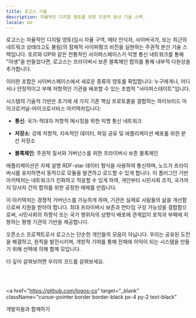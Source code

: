 ```yaml
---
title: 로고스 기술
description: 자율적인 디지털 영토를 위한 주권적 분산 기술 스택.
locale: ko
---
```


로고스는 자율적인 디지털 영토(임시 자율 구역, 메타 안식처, 사이버국가, 또는 최근의 네트워크 상태라고도 불림)의 잠재적 사이퍼펑크 비전을 실현하는 주권적 분산 기술 스택입니다. 토르와 I2P와 같은 전통적인 사이퍼스페이스가 익명 통신 네트워크를 통해 "야생"을 만들었다면, 로고스는 프라이버시 보존 블록체인 합의를 통해 내부적 다원성을 추가합니다.

이러한 조합은 사이버스페이스에서 새로운 종류의 영토를 확립합니다: 누구에게나, 어디서나 안정적이고 부패 저항적인 기관을 배포할 수 있는 초법적 "사이퍼스테이트"입니다.

시스템의 기술적 기반은 초기에 세 가지 기존 핵심 프로토콜을 결합하는 하이브리드 마이크로커널-마이크로서비스 아키텍처입니다:

- **통신**: 국가-적대자 저항적 메시징을 위한 익명 통신 네트워크

- **저장소**: 강제 저항적, 지속적인 데이터, 파일 공유 및 애플리케이션 배포를 위한 분산 저장소

- **블록체인**: 주권적 질서와 거버넌스를 위한 프라이버시 보존 블록체인

애플리케이션은 자체 설명 RDF-star 데이터 형식을 사용하여 통신하며, 노드가 프라이버시를 유지하면서 동적으로 모듈을 발견하고 로드할 수 있게 합니다. 이 플러그인 기반 아키텍처는 네트워크가 진화하고 적응할 수 있게 하여, 개인부터 시민사회 조직, 국가까지 당사자 간의 합의를 위한 공정한 매체를 만듭니다.

이 아키텍처는 경쟁적 거버넌스를 가능하게 하며, 기관은 실제로 사람들의 삶을 개선함으로써 지원을 받아야 합니다. 최대 프라이버시 보존과 런타임 구성 가능성을 결합함으로써, 시민사회의 하향식 또는 국가 행위자의 상향식 배포에 관계없이 포착과 부패에 저항하는 평행 기관의 기반을 제공합니다.

오픈소스 프로젝트로서 로고스는 단순한 개인들의 모음이 아닙니다. 우리는 공유된 도전을 해결하고, 원칙을 발전시키며, 개방적 기여를 통해 전체에 이익이 되는 시스템을 만들기 위해 선택에 의해 함께 모입니다.

더 깊이 살펴보려면 우리의 코드를 살펴보세요.

<br />
<br />

<a
  href="https://github.com/logos-co"
  target="_blank"
  className="cursor-pointer border border-black px-4 py-2 text-black"
>
  <span>개발자들과 함께하기</span>
</a>
